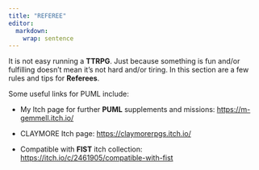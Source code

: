 ```yaml
---
title: "REFEREE"
editor: 
  markdown: 
    wrap: sentence
---
```


It is not easy running a **TTRPG**.
Just because something is fun and/or fulfilling doesn’t mean it's not hard and/or tiring.
In this section are a few rules and tips for **Referees**.

Some useful links for PUML include:

-   My Itch page for further **PUML** supplements and missions: <https://m-gemmell.itch.io/>

-   CLAYMORE Itch page: <https://claymorerpgs.itch.io/>

-   Compatible with **FIST** itch collection: <https://itch.io/c/2461905/compatible-with-fist>
